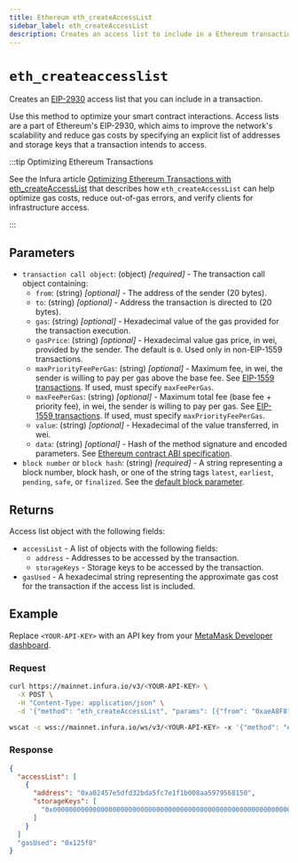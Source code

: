 ```yaml
---
title: Ethereum eth_createAccessList
sidebar_label: eth_createAccessList
description: Creates an access list to include in a Ethereum transaction.
---
```



# `eth_createaccesslist`


Creates an [EIP-2930](https://eips.ethereum.org/EIPS/eip-2930) access list that you can include in a
transaction.

Use this method to optimize your smart contract interactions. Access lists are a part of Ethereum's
EIP-2930, which aims to improve the network's scalability and reduce gas costs by specifying an explicit
list of addresses and storage keys that a transaction intends to access.

:::tip Optimizing Ethereum Transactions

See the Infura article [Optimizing Ethereum Transactions with eth_createAccessList](https://blog.infura.io/post/optimizing-ethereum-transactions-with-eth_createaccesslist) that describes how `eth_createAccessList` can help optimize gas costs, reduce out-of-gas errors, and verify clients for infrastructure access.

:::

## Parameters

- `transaction call object`: (object) _[required]_ - The transaction call object containing:
  - `from`: (string) _[optional]_ - The address of the sender (20 bytes).
  - `to`: (string) _[optional]_ - Address the transaction is directed to (20 bytes).
  - `gas`: (string) _[optional]_ - Hexadecimal value of the gas provided for the transaction execution.
  - `gasPrice`: (string) _[optional]_ - Hexadecimal value gas price, in wei, provided by the sender. The default is `0`. Used only in non-EIP-1559 transactions.
  - `maxPriorityFeePerGas`: (string) _[optional]_ - Maximum fee, in wei, the sender is willing to pay per gas above the base fee. See [EIP-1559 transactions](https://eips.ethereum.org/EIPS/eip-1559). If used, must specify `maxFeePerGas`.
  - `maxFeePerGas`: (string) _[optional]_ - Maximum total fee (base fee + priority fee), in wei, the sender is willing to pay per gas. See [EIP-1559 transactions](http://eips.ethereum.org/EIPS/eip-1559). If used, must specify `maxPriorityFeePerGas`.
  - `value`: (string) _[optional]_ - Hexadecimal of the value transferred, in wei.
  - `data`: (string) _[optional]_ - Hash of the method signature and encoded parameters. See [Ethereum contract ABI specification](https://docs.soliditylang.org/en/latest/abi-spec.html).
- `block number` or `block hash`: (string) _[required]_ - A string representing a block number, block hash, or one of the string tags `latest`, `earliest`, `pending`, `safe`, or `finalized`. See the [default block parameter](https://ethereum.org/en/developers/docs/apis/json-rpc/#default-block).

## Returns

Access list object with the following fields:

- `accessList` - A list of objects with the following fields:
  - `address` - Addresses to be accessed by the transaction.
  - `storageKeys` - Storage keys to be accessed by the transaction.
- `gasUsed` - A hexadecimal string representing the approximate gas cost for the transaction if the access list is included.

## Example

Replace `<YOUR-API-KEY>` with an API key from your [MetaMask Developer dashboard](https://developer.metamask.io/).

### Request


<Tabs>
  <TabItem value="curl">

```bash
curl https://mainnet.infura.io/v3/<YOUR-API-KEY> \
  -X POST \
  -H "Content-Type: application/json" \
  -d '{"method": "eth_createAccessList", "params": [{"from": "0xaeA8F8f781326bfE6A7683C2BD48Dd6AA4d3Ba63", "data": "0x608060806080608155"}, "pending"], "id": 1, "jsonrpc": "2.0"}'
```

  </TabItem>
  <TabItem value="WSS">

```bash
wscat -c wss://mainnet.infura.io/ws/v3/<YOUR-API-KEY> -x '{"method": "eth_createAccessList", "params": [{"from": "0xaeA8F8f781326bfE6A7683C2BD48Dd6AA4d3Ba63", "data": "0x608060806080608155"}, "pending"], "id": 1, "jsonrpc": "2.0"}'
```

  </TabItem>
</Tabs>

### Response


<Tabs>
  <TabItem value="JSON">

```json
{
  "accessList": [
    {
      "address": "0xa02457e5dfd32bda5fc7e1f1b008aa5979568150",
      "storageKeys": [
        "0x0000000000000000000000000000000000000000000000000000000000000081",
      ]
    }
  ]
  "gasUsed": "0x125f8"
}
```

  </TabItem>
</Tabs>
